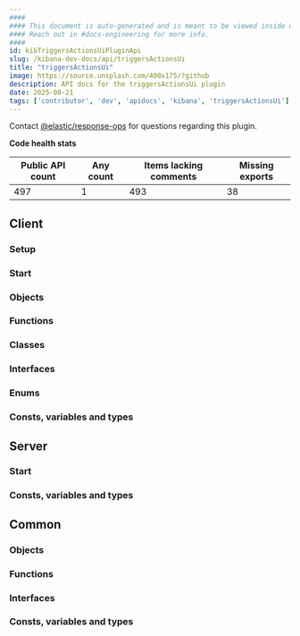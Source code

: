 ```yaml
---
####
#### This document is auto-generated and is meant to be viewed inside our experimental, new docs system.
#### Reach out in #docs-engineering for more info.
####
id: kibTriggersActionsUiPluginApi
slug: /kibana-dev-docs/api/triggersActionsUi
title: "triggersActionsUi"
image: https://source.unsplash.com/400x175/?github
description: API docs for the triggersActionsUi plugin
date: 2025-08-21
tags: ['contributor', 'dev', 'apidocs', 'kibana', 'triggersActionsUi']
---
```




Contact [@elastic/response-ops](https://github.com/orgs/elastic/teams/response-ops) for questions regarding this plugin.

**Code health stats**

| Public API count  | Any count | Items lacking comments | Missing exports |
|-------------------|-----------|------------------------|-----------------|
| 497 | 1 | 493 | 38 |

## Client

### Setup
<DocDefinitionList data={[triggersActionsUiObj.client.setup]}/>

### Start
<DocDefinitionList data={[triggersActionsUiObj.client.start]}/>

### Objects
<DocDefinitionList data={triggersActionsUiObj.client.objects}/>

### Functions
<DocDefinitionList data={triggersActionsUiObj.client.functions}/>

### Classes
<DocDefinitionList data={triggersActionsUiObj.client.classes}/>

### Interfaces
<DocDefinitionList data={triggersActionsUiObj.client.interfaces}/>

### Enums
<DocDefinitionList data={triggersActionsUiObj.client.enums}/>

### Consts, variables and types
<DocDefinitionList data={triggersActionsUiObj.client.misc}/>

## Server

### Start
<DocDefinitionList data={[triggersActionsUiObj.server.start]}/>

### Consts, variables and types
<DocDefinitionList data={triggersActionsUiObj.server.misc}/>

## Common

### Objects
<DocDefinitionList data={triggersActionsUiObj.common.objects}/>

### Functions
<DocDefinitionList data={triggersActionsUiObj.common.functions}/>

### Interfaces
<DocDefinitionList data={triggersActionsUiObj.common.interfaces}/>

### Consts, variables and types
<DocDefinitionList data={triggersActionsUiObj.common.misc}/>

